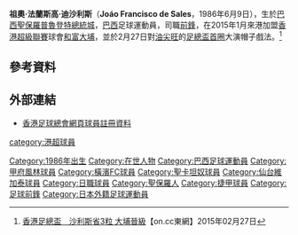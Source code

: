 {{Link style|time=2020-06-16T09:46:38+00:00}}
{{Infobox football biography
| name     = 沙利斯 <br> João Sales
| image =
| fullname = João Francisco de Sales
| birth_date = {{Birth date and age|1986|6|9}}
| birth_place = [[巴西|巴西]]，[[聖保羅|聖保羅]]，[[普魯登特總統城|普魯登特總統城]]
| height = {{height|m=1.83|precision=0}}
| position = [[前鋒_(足球)|前鋒]]
| currentclub = 
| clubnumber = 
| youthyears1 = 2004
| youthclubs1 = [[:en:Tanabi_Esporte_Clube|塔納比]]
| years1 =  2005      | clubs1 = [[:en:América_Futebol_Clube_(SP)|阿美利加SP]]          | caps1  =    | goals1  = 
| years2 =  2006      | clubs2 = [[聖卡坦奴體育會|聖卡坦奴]]                            | caps2  =    | goals2  = 
| years3 =  2006–2007 | clubs3 = [[:en:FC_Slovan_Liberec|利巴域]]                      | caps3  = 5  | goals3  = 0
| years4 =  2008      | clubs4 = [[:en:Grêmio_Catanduvense_de_Futebol|甘美奧]]          | caps4  =    | goals4  = 
| years5 =  2008      | clubs5 = [[甲府風林|甲府風林]]                                           | caps5  = 18 | goals5  = 6 
| years6 =  2009      | clubs6 = [[莫奇米林體育會|摩吉米林]]                            | caps6  = 8  | goals6  = 3
| years7 =  2009      | clubs7 = [[仙台維加泰|仙台維加泰]]                                         | caps7  = 12 | goals7  = 2
| years8 =  2010      | clubs8 = [[橫濱FC|橫濱FC]]                                             | caps8  = 6  | goals8  = 0 
| years9 =  2010–2011 | clubs9 = [[布拉甘蒂諾競技俱樂部|巴拉干天奴]]                   | caps9  = 22 | goals9  = 2 
| years10 = 2011      | clubs10 = [[伊卡薩足球俱樂部|伊卡薩]]                           | caps10 = 10 | goals10 = 2
| years11 = 2012      | clubs11 = [[:en:Arapongas_Esporte_Clube|阿拉蓬加斯]]            | caps11 = 11 | goals11 = 2
| years12 = 2012      | clubs12 = [[舊扎戈拉貝羅足球俱樂部|比羅]]                       | caps12 = 9  | goals12 = 0 
| years13 = 2013      | clubs13 = [[利倫斯體育會|利倫斯]]                               | caps13 = 10 | goals13 = 4 
| years14 = 2013      | clubs14 = [[維拉諾瓦足球俱樂部|維拉諾瓦]]                       | caps14 = 4  | goals14 = 0 
| years15 = 2014–2015| clubs15 = [[索洛卡巴體育會|索洛卡巴]]                           | caps15 = 11 | goals15 = 0 
| years16 = 2015      | clubs16 = [[大埔足球會|和富大埔]]                               | caps16 = 4  | goals16 = 0     
| nationalyears1 = | nationalteam1 = | nationalcaps1 = | nationalgoals1 = 
| pcupdate = 15 June 2012
}}

'''祖奧·法蘭斯高·迪沙利斯'''（'''Joáo Francisco de Sales'''，1986年6月9日），生於[[巴西|巴西]][[聖保羅|聖保羅]][[普魯登特總統城|普魯登特總統城]]，[[巴西|巴西]]足球運動員，司職[[前鋒_(足球)|前鋒]]，在2015年1月來港加盟[[香港超級聯賽|香港超級聯賽]]球會[[大埔足球會|和富大埔]]，並於2月27日對[[油尖旺足球隊|油尖旺]]的[[香港足總盃|足總盃首圈]]大演帽子戲法。<ref>[http://hk.on.cc/hk/bkn/cnt/sport/20150227/bkn-20150227215520234-0227_00882_001.html?eventsection=hk_sport&eventid=4028828d4b541dea014b7cffd2da1a05 香港足總盃　沙利斯省3粒 大埔晉級]【on.cc東網】2015年02月27日</ref>
 
==參考資料==
{{Reflist}}

==外部連結==
*[https://www.hkfa.com/ch/club/21/detail?player=14220 香港足球總會網頁球員註冊資料] {{Wayback|url=https://www.hkfa.com/ch/club/21/detail?player=14220 |date=20160324230456 }}

{{DEFAULTSORT:Sales, Joáo Francisco de}}
[[Category:1986年出生|Category:1986年出生]]
[[Category:在世人物|Category:在世人物]]
[[Category:巴西足球運動員|Category:巴西足球運動員]]
[[Category:甲府風林球員|Category:甲府風林球員]]
[[Category:橫濱FC球員|Category:橫濱FC球員]]
[[Category:聖卡坦奴球員|Category:聖卡坦奴球員]]
[[Category:仙台維加泰球員|Category:仙台維加泰球員]]
[[Category:日職球員|Category:日職球員]]
[[Category:聖保羅人|Category:聖保羅人]]
[[Category:捷甲球員|Category:捷甲球員]]
[[Category:足球前鋒|Category:足球前鋒]]
[[Category:日本外籍足球運動員|Category:日本外籍足球運動員]]
[[category:港超球員|category:港超球員]]